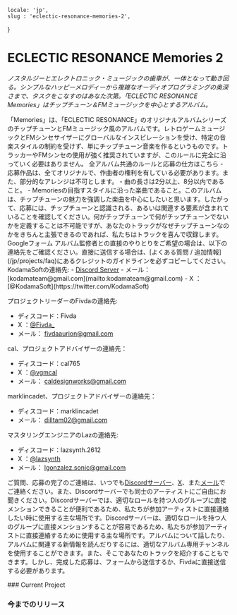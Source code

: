     locale: 'jp',
    slug : 'eclectic-resonance-memories-2',
}

# ECLECTIC RESONANCE Memories 2

*ノスタルジーとエレクトロニック・ミュージックの歯車が、一体となって動き回る。シンプルなハッピーメロディーから複雑なオーディオプログラミングの奥深さまで、タスクをこなすのはあなた次第。「ECLECTIC RESONANCE Memories」はチップチューン＆FMミュージックを中心とするアルバム。*

<WrappableParagraph title="紹介">
「Memories」は、「ECLECTIC RESONANCE」のオリジナルアルバムシリーズのチップチューンとFMミュージック風のアルバムです。レトロゲームミュージックとFMシンセサイザーにグローバルなインスピレーションを受け、特定の音楽スタイルの制約を受けず、単にチップチューン音楽を作るというものです。トラッカーやFMシンセの使用が強く推奨されていますが、このルールに完全に沿っていく必要はありません。
</WrappableParagraph>

<WrappableParagraph title="KodamaSounds固有の一般的なルール">
    <CtaButton link='/projects/faq' icon='book'>
        <span>全アルバム共通のルールと応募の仕方はこちら</span>
    </CtaButton>
</WrappableParagraph>

<WrappableParagraph title="作曲に関するルール">
- 応募作品は、全てオリジナルで、作曲者の権利を有している必要があります。また、部分的なアレンジは不可とします。
- 曲の長さは2分以上、8分以内であること。
- Memoriesの目指すスタイルに沿った楽曲であること。このアルバムは、チップチューンの魅力を強調した楽曲を中心にしたいと思います。したがって、応募には、チップチューンと認識される、あるいは関連する要素が含まれていることを確認してください。何がチップチューンで何がチップチューンでないかを定義することは不可能ですが、あなたのトラックがなぜチップチューンなのかをきちんと主張できるのであれば、私たちはトラックを喜んで収録します。
</WrappableParagraph>

<WrappableParagraph title="応募について">
<CtaButton link='https://forms.gle/BrYPncfUUpVbFDrW6' icon='envelope'>
    <span>Googleフォーム</span>
</CtaButton>
アルバム監修者との直接のやりとりをご希望の場合は、以下の連絡先をご確認ください。直接に送信する場合は、[よくある質問 / 追加情報](/jp/projects/faq)にあるクレジットのガイドラインを必ずコピーしてください。
</WrappableParagraph>

<WrappableParagraph title="お問い合わせ（ご質問・応募）">
KodamaSoftの連絡先:
- <a href="/discord">Discord Server</a> 
- メール： [kodamateam@gmail.com](mailto:kodamateam@gmail.com)
- X ：[@KodamaSoft](https://twitter.com/KodamaSoft)

プロジェクトリーダーのFivdaの連絡先:
- ディスコード：Fivda
- X ：[@Fivda_](https://twitter.com/Fivda_)
- メール： [fivdaaurion@gmail.com](mailto:fivdaaurion@gmail.com)

cal、プロジェクトアドバイザーの連絡先：
- ディスコード：cal765
- X ：[@vgmcal](https://twitter.com/vgmcal)
- メール： [caldesignworks@gmail.com](mailto:caldesignworks@gmail.com)

marklincadet、プロジェクトアドバイザーの連絡先：
- ディスコード：marklincadet
- メール： [dilltam02@gmail.com](mailto:dilltam02@gmail.com)

マスタリングエンジニアのLazの連絡先:
- ディスコード：lazsynth.2612
- X ：[@lazsynth](https://twitter.com/lazsynth)
- メール： [lgonzalez.sonic@gmail.com](mailto:lgonzalez.sonic@gmail.com)


ご質問、応募の完了のご連絡は、いつでも<a href="/discord">Discordサーバー</a>、[X](https://twitter.com/KodamaSoft)、また[メール](mailto:kodamateam@gmail.com)でご連絡ください。また、Discordサーバーでも同士のアーティストにご自由にお聞きください。Discordサーバーでは、適切なロールを持つ人のグループに直接メンションできることが便利であるため、私たちが参加アーティストに直接連絡したい時に使用する主な場所です。Discordサーバーは、適切なロールを持つ人のグループに直接メンションすることが容易であるため、私たちが参加アーティストに直接連絡するために使用する主な場所です。アルバムについて話したり、アルバムに関連する新情報を読んだりするには、適切なアルバム専用チャンネルを使用することができます。また、そこであなたのトラックを紹介することもできます。しかし、完成した応募は、フォームから送信するか、Fivdaに直接送信する必要があります。
</WrappableParagraph>


<WrappableParagraph title="現在進行中のプロジェクト">
### Current Project
<ProjectInformation slug="eclectic-resonance-memories-2" />

### 今までのリリース
<AlbumListing slug="eclectic-resonance-memories" />

</WrappableParagraph>


